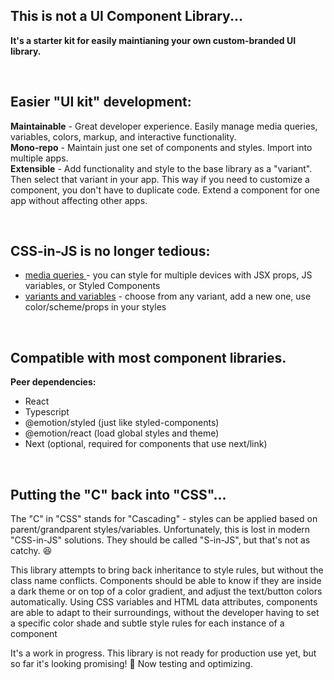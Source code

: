 
<Meta title="Why another UI library ?" id="about-1" />

<AppProvider>

<Wrapper>

## This is not a UI Component Library...

**It's a starter kit for easily maintianing <span className="colors-accent">your own</span> <span className="colors-rainbow"> custom-branded </span> UI library.**

<br />

## Easier "UI kit" development:

**Maintainable** - Great developer experience. Easily manage media queries, variables, colors, markup, and interactive functionality.  
**Mono-repo** - Maintain just one set of components and styles. Import into multiple apps.  
**Extensible** - Add functionality and style to the base library as a "variant". Then select that variant in your app. This way if you need to customize a component, you don't have to duplicate code. Extend a component for one app without affecting other apps.

<br />

## CSS-in-JS is no longer tedious:

- <a href="/" data-color="orange">
    media queries
  </a> - you can style for multiple devices with JSX props, JS variables, or Styled
  Components
- <a href="/">variants and variables</a> - choose from any variant, add a new one,
  use color/scheme/props in your styles

<br />

## Compatible with most component libraries.

**Peer dependencies:**

- React
- Typescript
- @emotion/styled (just like styled-components)
- @emotion/react (load global styles and theme)
- Next (optional, required for components that use next/link)

<br />

## Putting the "C" back into "CSS"...

The "C" in "CSS" stands for "Cascading" - styles can be applied based on parent/grandparent styles/variables. Unfortunately, this is lost in modern "CSS-in-JS" solutions. They should be called "S-in-JS", but that's not as catchy. 😆

This library attempts to bring back inheritance to style rules, but without the class name conflicts. Components should be able to know if they are inside a dark theme or on top of a color gradient, and adjust the text/button colors automatically. Using CSS variables and HTML data attributes, components are able to adapt to their surroundings, without the developer having to set a specific color shade and subtle style rules for each instance of a component

It's a work in progress. This library is not ready for production use yet, but so far it's looking promising! 🚀 Now testing and optimizing.

</Wrapper>

</AppProvider>
